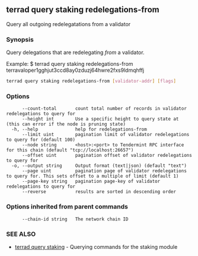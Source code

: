 ## terrad query staking redelegations-from

Query all outgoing redelegatations from a validator

### Synopsis

Query delegations that are redelegating _from_ a validator.

Example:
$ terrad query staking redelegations-from terravaloper1gghjut3ccd8ay0zduzj64hwre2fxs9ldmqhffj

```sh Terrad
terrad query staking redelegations-from [validator-addr] [flags]
```

### Options

```
      --count-total       count total number of records in validator redelegations to query for
      --height int        Use a specific height to query state at (this can error if the node is pruning state)
  -h, --help              help for redelegations-from
      --limit uint        pagination limit of validator redelegations to query for (default 100)
      --node string       <host>:<port> to Tendermint RPC interface for this chain (default "tcp://localhost:26657")
      --offset uint       pagination offset of validator redelegations to query for
  -o, --output string     Output format (text|json) (default "text")
      --page uint         pagination page of validator redelegations to query for. This sets offset to a multiple of limit (default 1)
      --page-key string   pagination page-key of validator redelegations to query for
      --reverse           results are sorted in descending order
```

### Options inherited from parent commands

```
      --chain-id string   The network chain ID
```

### SEE ALSO

* [terrad query staking](terrad_query_staking.md)	 - Querying commands for the staking module


